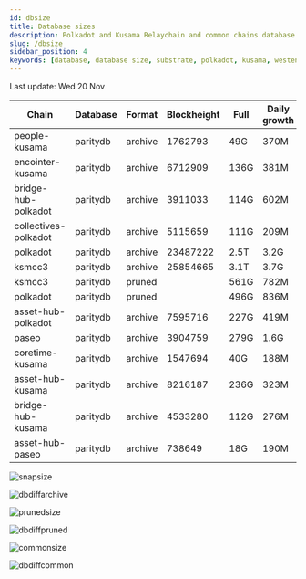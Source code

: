 ```yaml
---
id: dbsize
title: Database sizes
description: Polkadot and Kusama Relaychain and common chains database sizes
slug: /dbsize
sidebar_position: 4
keywords: [database, database size, substrate, polkadot, kusama, westend]
---
```



Last update: Wed 20 Nov

| Chain    | Database   | Format | Blockheight | Full         | Daily growth |
| ------------------------| ----------- | -------- | ------- | ---------- | ----- | 
| people-kusama | paritydb | archive | 1762793 | 49G | 370M |
| encointer-kusama | paritydb | archive | 6712909 | 136G | 381M |
| bridge-hub-polkadot | paritydb | archive | 3911033 | 114G | 602M |
| collectives-polkadot | paritydb | archive | 5115659 | 111G | 209M |
| polkadot | paritydb | archive | 23487222 | 2.5T | 3.2G |
| ksmcc3 | paritydb | archive | 25854665 | 3.1T | 3.7G |
| ksmcc3 | paritydb | pruned |  | 561G | 782M |
| polkadot | paritydb | pruned |  | 496G | 836M |
| asset-hub-polkadot | paritydb | archive | 7595716 | 227G | 419M |
| paseo | paritydb | archive | 3904759 | 279G | 1.6G |
| coretime-kusama | paritydb | archive | 1547694 | 40G | 188M |
| asset-hub-kusama | paritydb | archive | 8216187 | 236G | 323M |
| bridge-hub-kusama | paritydb | archive | 4533280 | 112G | 276M |
| asset-hub-paseo | paritydb | archive | 738649 | 18G | 190M |

![snapsize](/img/archivesize.png)

![dbdiffarchive](/img/dbdiffrelay.png)

![prunedsize](/img/prunedsize.png)

![dbdiffpruned](/img/dbdiffpruned.png)

![commonsize](/img/commonsize.png)

![dbdiffcommon](/img/dbdiffcommon.png)
